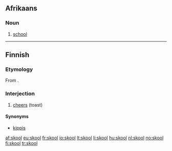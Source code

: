 ==Afrikaans==

===Noun===
{{head|af|noun|plural|skole}}

# [[school]]

----

==Finnish==

===Etymology===
From {{etyl|sv|fi}} {{term|skål}}.

===Interjection===
{{head|fi|interjection|head=skool!}}

# [[cheers]] (toast)

====Synonyms====
* [[kippis]]

[[af:skool]]
[[eu:skool]]
[[fr:skool]]
[[io:skool]]
[[lt:skool]]
[[li:skool]]
[[hu:skool]]
[[nl:skool]]
[[no:skool]]
[[fi:skool]]
[[tr:skool]]